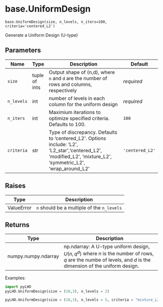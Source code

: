 # base.UniformDesign { #pyLHD.base.UniformDesign }

`base.UniformDesign(size, n_levels, n_iters=100, criteria='centered_L2')`

Generate a Uniform Design (U-type)

## Parameters

| Name       | Type          | Description                                                                                                                                                   | Default         |
|------------|---------------|---------------------------------------------------------------------------------------------------------------------------------------------------------------|-----------------|
| `size`     | tuple of ints | Output shape of (n,d), where `n` and `d` are the number of rows and columns, respectively                                                                     | _required_      |
| `n_levels` | int           | number of levels in each column for the uniform design                                                                                                        | _required_      |
| `n_iters`  | int           | Maximium iterations to optimize specified criteria. Defaults to 100.                                                                                          | `100`           |
| `criteria` | str           | Type of discrepancy. Defaults to 'centered_L2'. Options include: 'L2', 'L2_star','centered_L2', 'modified_L2', 'mixture_L2', 'symmetric_L2', 'wrap_around_L2' | `'centered_L2'` |

## Raises

| Type       | Description                                |
|------------|--------------------------------------------|
| ValueError | `n` should be a multiple of the `n_levels` |

## Returns

| Type                | Description                                                                                                                                                   |
|---------------------|---------------------------------------------------------------------------------------------------------------------------------------------------------------|
| numpy.numpy.ndarray | np.ndarray: A U-type uniform design, $U(n,q^d)$ where $n$ is the number of rows, $q$ are the numbe of levels, and $d$ is the dimension of the uniform design. |

Examples:
```python
import pyLHD
pyLHD.UniformDesign(size = (10,3), n_levels = 2)
```
```python
pyLHD.UniformDesign(size = (10,3), n_levels = 5, criteria = "mixture_L2")  
```